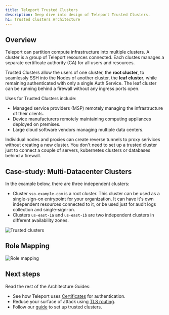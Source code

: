 ```yaml
---
title: Teleport Trusted Clusters
description: Deep dive into design of Teleport Trusted Clusters.
h1: Trusted Clusters Architecture
---
```


## Overview

Teleport can partition compute infrastructure into multiple clusters. A cluster
is a group of Teleport resources connected. Each clustes
manages a separate certificate authority (CA) for all users and resources.

Trusted Clusters allow the users of one cluster, the **root cluster**, to
seamlessly SSH into the Nodes of another cluster, the **leaf cluster**, while
remaining authenticated with only a single Auth Service. The leaf cluster can
be running behind a firewall without any ingress ports open.

Uses for Trusted Clusters include:

- Managed service providers (MSP) remotely managing the infrastructure of their clients.
- Device manufacturers remotely maintaining computing appliances deployed on premises.
- Large cloud software vendors managing multiple data centers.

<Notice type="tip">
Individual nodes and proxies can create reverse tunnels to proxy serivices without creating a new cluster.
You don't need to set up a trusted cluster just to connect a couple of servers, kubernetes clusters or
databases behind a firewall.
</Notice>

## Case-study: Multi-Datacenter Clusters

In the example below, there are three independent clusters:

- Cluster `sso.example.com` is a root cluster. This cluster can be used as a single-sign-on entrypoint
for your organization. It can have it's own independent resources connected to it, or be used just for audit
logs collection and single-sign-on.
- Clusters `us-east-1a` and `us-east-1b` are two independent clusters in different availability zones.

![Trusted clusters](../../img/architecture/trusted-clusters@1.8x.svg)

## Role Mapping

![Role mapping](../../img/architecture/tc-role-mapping.svg)

## Next steps

Read the rest of the Architecture Guides:

- See how Teleport uses [Certificates](authentication.mdx) for authentication.
- Reduce your surface of attack using [TLS routing](./tls-routing.mdx).
- Follow our [guide](../setup/admin/trustedclusters.mdx) to set up trusted clusters.

